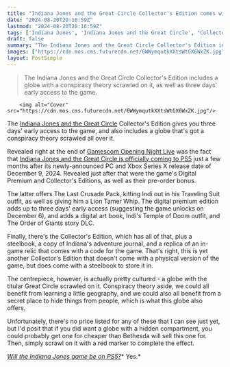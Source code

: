 ```yaml
---
title: "Indiana Jones and the Great Circle Collector's Edition comes with 3 days' early access and a conspiracy theory-covered globe"
date: "2024-08-20T20:16:59Z"
lastmod: "2024-08-20T20:16:59Z"
tags: ['Indiana Jones', 'Indiana Jones and the Great Circle', "Collector's Edition", 'Xbox Series X', 'PS5', 'PC', 'Gamescom Opening Night Live']
draft: false
summary: "The Indiana Jones and the Great Circle Collector's Edition includes a globe with a conspiracy theory scrawled on it, as well as three days' early access to the game."
images: ["https://cdn.mos.cms.futurecdn.net/6WWymqutkXXtsWtGX6WxZK.jpg"]
layout: PostSimple
---
```

> The Indiana Jones and the Great Circle Collector's Edition includes a globe with a conspiracy theory scrawled on it, as well as three days' early access to the game.


        <img alt="Cover" src="https://cdn.mos.cms.futurecdn.net/6WWymqutkXXtsWtGX6WxZK.jpg"/>
        
The [Indiana Jones and the Great Circle](https://www.gamesradar.com/indiana-jones-game-bethesda-guide/) Collector's Edition gives you three days' early access to the game, and also includes a globe that's got a conspiracy theory scrawled all over it.

Revealed right at the end of [Gamescom Opening Night Live](https://www.gamesradar.com/games/gamescom-opening-night-live-live-coverage-2024-everything-announced/) was the fact that [Indiana Jones and the Great Circle is officially coming to PS5](https://www.gamesradar.com/games/adventure/indiana-jones-and-the-great-circle-is-officially-coming-to-ps5-next-spring-after-a-december-launch-on-xbox-and-pc/) just a few months after its newly-announced PC and Xbox Series X release date of December 9, 2024. Revealed just after that were the game's Digital Premium and Collector's Editions, as well as their pre-order bonus.

The latter offers The Last Crusade Pack, kitting Indi out in his Traveling Suit outfit, as well as giving him a Lion Tamer Whip. The digital premium edition adds up to three days' early access (suggesting the game unlocks on December 6), and adds a digital art book, Indi's Temple of Doom outfit, and The Order of Giants story DLC.

Finally, there's the Collector's Edition, which has all of that, plus a steelbook, a copy of Indiana's adventure journal, and a replica of an in-game relic that comes with a code for the game. That's right, this is yet another Collector's Edition that doesn't come with a physical version of the game, but does come with a steelbook to store it in.

The centrepiece, however, is actually pretty cultured - a globe with the titular Great Circle scrawled on it. Conspiracy theory aside, we could all benefit from learning a little geography, and we could also all benefit from a secret place to hide things from people, which is what this globe also offers. 

Unfortunately, there's no price listed for any of these that I can see just yet, but I'd posit that if you did want a globe with a hidden compartment, you could probably get one for cheaper than Bethesda will sell this one for. Then, simply scrawl on it with a red marker to complete the effect.

[<em>Will the Indiana Jones game be on PS5?</em>](https://www.gamesradar.com/games/action/indiana-jones-game-ps5/)* Yes.*
        